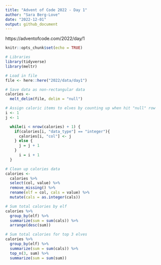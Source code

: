 ```yaml
---
title: "Advent of Code 2022 - Day 1"
author: "Sara Berg-Love"
date: "2022-12-01"
output: github_document
---
```


https://adventofcode.com/2022/day/1

```r
knitr::opts_chunk$set(echo = TRUE)

# Libraries
library(tidyverse)
library(meltr)

# Load in file
file <- here::here("2022/data/day1")
```

```r
# Save data as non-rectangular data
calories <- 
  melt_delim(file, delim = "null")
```

```r
# Assign caloric items to elves by counting up when hit "null" row
i <- 1
j <- 1

  while(i < nrow(calories) + 1) {
    if(calories[i, "data_type"] == "integer"){
      calories[i, "col"] <- j
    } else {
      j = j + 1
    }
      i = i + 1
  }
```


```r
# Clean up calories data
calories <- 
  calories %>% 
  select(col, value) %>% 
  remove_missing() %>% 
  rename(elf = col, cals = value) %>% 
  mutate(cals = as.integer(cals))
```


```r
# Sum total calories by elf
calories %>% 
  group_by(elf) %>% 
  summarize(sum = sum(cals)) %>% 
  arrange(desc(sum))
```

```r
# Sum total calories for top 3 elves
calories %>% 
  group_by(elf) %>% 
  summarize(sum = sum(cals)) %>% 
  top_n(3, sum) %>% 
  summarize(sum = sum(sum))
```

